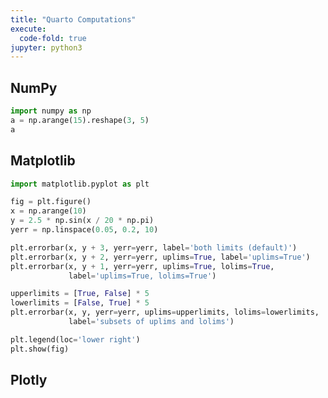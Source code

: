 ```yaml
---
title: "Quarto Computations"
execute:
  code-fold: true
jupyter: python3
---
```


## NumPy

```python

import numpy as np
a = np.arange(15).reshape(3, 5)
a
```

## Matplotlib

```python
import matplotlib.pyplot as plt

fig = plt.figure()
x = np.arange(10)
y = 2.5 * np.sin(x / 20 * np.pi)
yerr = np.linspace(0.05, 0.2, 10)

plt.errorbar(x, y + 3, yerr=yerr, label='both limits (default)')
plt.errorbar(x, y + 2, yerr=yerr, uplims=True, label='uplims=True')
plt.errorbar(x, y + 1, yerr=yerr, uplims=True, lolims=True,
             label='uplims=True, lolims=True')

upperlimits = [True, False] * 5
lowerlimits = [False, True] * 5
plt.errorbar(x, y, yerr=yerr, uplims=upperlimits, lolims=lowerlimits,
             label='subsets of uplims and lolims')

plt.legend(loc='lower right')
plt.show(fig)
```

## Plotly
